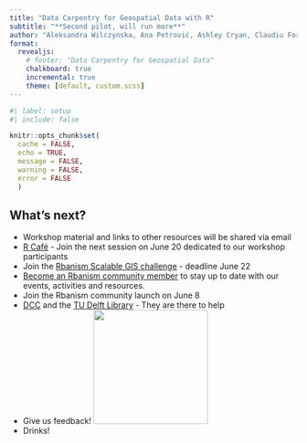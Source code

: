 ```yaml
---
title: "Data Carpentry for Geospatial Data with R"
subtitle: "**Second pilot, will run more**"
author: "Aleksandra Wilczynska, Ana Petrović, Ashley Cryan, Claudiu Forgaci, Clémentine Cottineau, Daniele Cannatella, Jérôme Francisco Conceicao, Kyri Janssen, Manuel Garcia Alvarez, Paula Martinez Lavanchy"
format: 
  revealjs:
    # footer: "Data Carpentry for Geospatial Data"
    chalkboard: true
    incremental: true   
    theme: [default, custom.scss]
---
```



```r
#| label: setup
#| include: false

knitr::opts_chunk$set(
  cache = FALSE,
  echo = TRUE,
  message = FALSE, 
  warning = FALSE,
  error = FALSE
  )
```


## What's next?

- Workshop material and links to other resources will be shared via email
- [R Café](https://delft-rcafe.github.io/home/Index.html) - Join the next session on June 20 dedicated to our workshop participants
- Join the [Rbanism Scalable GIS challenge](https://github.com/Rbanism/scalegis-challenge) - deadline June 22
- [Become an Rbanism community member](https://edu.nl/uveef) to stay up to date with our events, activities and resources.
- Join the Rbanism community launch on June 8
- [DCC](https://www.tudelft.nl/index.php?id=67120&L=1/) and the [TU Delft Library](https://www.tudelft.nl/en/library/research-data-management/r/training-events/training-for-researchers) - They are there to help
- Give us feedback! ![](post-workshop-survey.png){.absolute top=390 left=270 width=200}
- Drinks!
